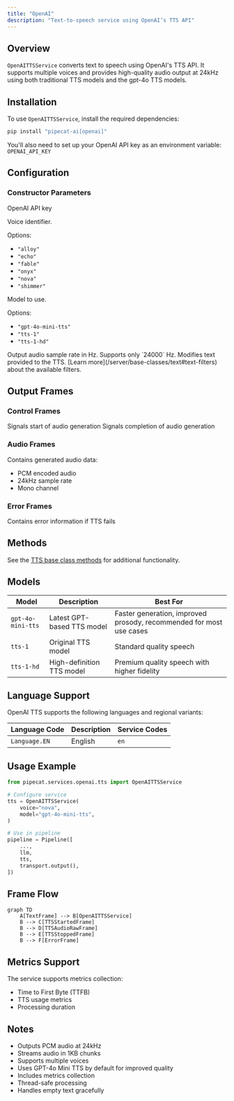 ```yaml
---
title: "OpenAI"
description: "Text-to-speech service using OpenAI’s TTS API"
---
```


## Overview

`OpenAITTSService` converts text to speech using OpenAI's TTS API. It supports multiple voices and provides high-quality audio output at 24kHz using both traditional TTS models and the gpt-4o TTS models.

## Installation

To use `OpenAITTSService`, install the required dependencies:

```bash
pip install "pipecat-ai[openai]"
```

You'll also need to set up your OpenAI API key as an environment variable: `OPENAI_API_KEY`

## Configuration

### Constructor Parameters

<ParamField path="api_key" type="str | None" optional>
  OpenAI API key
</ParamField>

<ParamField path="voice" type="str" default="alloy">
  
Voice identifier.

Options:

- `"alloy"`
- `"echo"`
- `"fable"`
- `"onyx"`
- `"nova"`
- `"shimmer"`

</ParamField>

<ParamField path="model" type="str" default="gpt-4o-mini-tts">
  
Model to use.

Options:

- `"gpt-4o-mini-tts"`
- `"tts-1"`
- `"tts-1-hd"`

</ParamField>

<ParamField path="sample_rate" type="int" default="None">
  Output audio sample rate in Hz. Supports only `24000` Hz.
</ParamField>

<ParamField path="text_filter" type="BaseTextFilter" default="None">
  Modifies text provided to the TTS. [Learn
  more](/server/base-classes/text#text-filters) about the available filters.
</ParamField>

## Output Frames

### Control Frames

<ParamField path="TTSStartedFrame" type="Frame">
  Signals start of audio generation
</ParamField>

<ParamField path="TTSStoppedFrame" type="Frame">
  Signals completion of audio generation
</ParamField>

### Audio Frames

<ParamField path="TTSAudioRawFrame" type="Frame">

Contains generated audio data:

- PCM encoded audio
- 24kHz sample rate
- Mono channel

</ParamField>

### Error Frames

<ParamField path="ErrorFrame" type="Frame">
  Contains error information if TTS fails
</ParamField>

## Methods

See the [TTS base class methods](/server/base-classes/speech#ttsservice) for additional functionality.

## Models

| Model             | Description                | Best For                                                            |
| ----------------- | -------------------------- | ------------------------------------------------------------------- |
| `gpt-4o-mini-tts` | Latest GPT-based TTS model | Faster generation, improved prosody, recommended for most use cases |
| `tts-1`           | Original TTS model         | Standard quality speech                                             |
| `tts-1-hd`        | High-definition TTS model  | Premium quality speech with higher fidelity                         |

## Language Support

OpenAI TTS supports the following languages and regional variants:

| Language Code | Description | Service Codes |
| ------------- | ----------- | ------------- |
| `Language.EN` | English     | `en`          |

## Usage Example

```python
from pipecat.services.openai.tts import OpenAITTSService

# Configure service
tts = OpenAITTSService(
    voice="nova",
    model="gpt-4o-mini-tts",
)

# Use in pipeline
pipeline = Pipeline([
    ...,
    llm,
    tts,
    transport.output(),
])
```

## Frame Flow

```mermaid
graph TD
    A[TextFrame] --> B[OpenAITTSService]
    B --> C[TTSStartedFrame]
    B --> D[TTSAudioRawFrame]
    B --> E[TTSStoppedFrame]
    B --> F[ErrorFrame]
```

## Metrics Support

The service supports metrics collection:

- Time to First Byte (TTFB)
- TTS usage metrics
- Processing duration

## Notes

- Outputs PCM audio at 24kHz
- Streams audio in 1KB chunks
- Supports multiple voices
- Uses GPT-4o Mini TTS by default for improved quality
- Includes metrics collection
- Thread-safe processing
- Handles empty text gracefully
